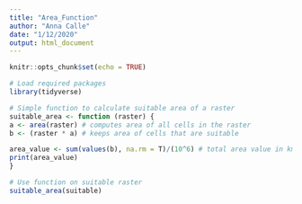 ```yaml
---
title: "Area_Function"
author: "Anna Calle"
date: "1/12/2020"
output: html_document
---
```


```r
knitr::opts_chunk$set(echo = TRUE)
```

```r
# Load required packages
library(tidyverse)
```

```r
# Simple function to calculate suitable area of a raster
suitable_area <- function (raster) {
a <- area(raster) # computes area of all cells in the raster
b <- (raster * a) # keeps area of cells that are suitable

area_value <- sum(values(b), na.rm = T)/(10^6) # total area value in km^2
print(area_value)
}

# Use function on suitable raster
suitable_area(suitable)

```






